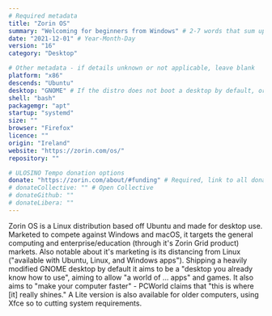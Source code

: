 ```yaml
---
# Required metadata
title: "Zorin OS"
summary: "Welcoming for beginners from Windows" # 2-7 words that sum up the distribution
date: "2021-12-01" # Year-Month-Day
version: "16"
category: "Desktop"

# Other metadata - if details unknown or not applicable, leave blank
platform: "x86"
descends: "Ubuntu"
desktop: "GNOME" # If the distro does not boot a desktop by default, or doesn't ship one, leave 'desktop' blank
shell: "bash"
packagemgr: "apt"
startup: "systemd"
size: ""
browser: "Firefox"
licence: ""
origin: "Ireland"
website: "https://zorin.com/os/"
repository: ""

# ULOSINO Tempo donation options
donate: "https://zorin.com/about/#funding" # Required, link to all donation options
# donateCollective: "" # Open Collective
# donateGithub: ""
# donateLibera: ""
---
```


Zorin OS is a Linux distribution based off Ubuntu and made for desktop use. Marketed to compete against Windows and macOS, it targets the general computing and enterprise/education (through it's Zorin Grid product) markets. Also notable about it's marketing is its distancing from Linux ("available with Ubuntu, Linux, and Windows apps"). Shipping a heavily modified GNOME desktop by default it aims to be a "desktop you already know how to use", aiming to allow "a world of ... apps" and games. It also aims to "make your computer faster" - PCWorld claims that "this is where [it] really shines." A Lite version is also available for older computers, using Xfce so to cutting system requirements.
